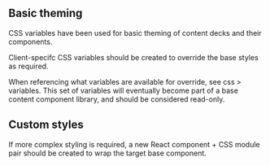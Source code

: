 
<Meta title="Deck theming" />

## Basic theming

CSS variables have been used for basic theming of content decks and their components.

Client-specifc CSS variables should be created to override the base styles as required.

When referencing what variables are available for override, see css > variables. This set of variables will eventually become part of a base content component library, and should be considered read-only.

## Custom styles

If more complex styling is required, a new React component + CSS module pair should be created to wrap the target base component.
